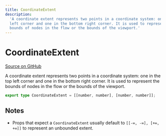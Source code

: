 ```yaml
---
title: CoordinateExtent
description:
  'A coordinate extent represents two points in a coordinate system: one in the top
  left corner and one in the bottom right corner. It is used to represent the
  bounds of nodes in the flow or the bounds of the viewport.'
---
```


# CoordinateExtent

[Source on GitHub](https://github.com/wbkd/react-flow/blob/bacaa99c73b347856f63c5d495f5a0829be1e431/packages/core/src/types/utils.ts/#L29)

A coordinate extent represents two points in a coordinate system: one in the top
left corner and one in the bottom right corner. It is used to represent the
bounds of nodes in the flow or the bounds of the viewport.

```ts
export type CoordinateExtent = [[number, number], [number, number]];
```

## Notes

- Props that expect a `CoordinateExtent` usually default to `[[-∞, -∞], [+∞, +∞]]`
  to represent an unbounded extent.
